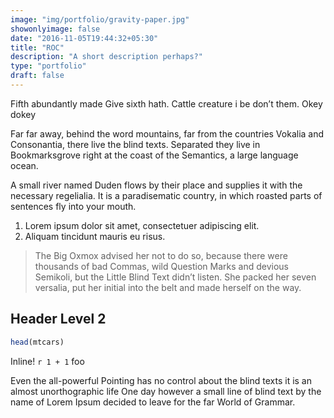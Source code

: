 ---
image: "img/portfolio/gravity-paper.jpg"
showonlyimage: false
date: "2016-11-05T19:44:32+05:30"
title: "ROC"
description: "A short description perhaps?"
type: "portfolio"
draft: false
---

Fifth abundantly made Give sixth hath. Cattle creature i be don't them. Okey dokey

Far far away, behind the word mountains, far from the countries Vokalia and Consonantia, there live the blind texts. Separated they live in Bookmarksgrove right at the coast of the Semantics, a large language ocean.

A small river named Duden flows by their place and supplies it with the necessary regelialia. It is a paradisematic country, in which roasted parts of sentences fly into your mouth.

1. Lorem ipsum dolor sit amet, consectetuer adipiscing elit.
2. Aliquam tincidunt mauris eu risus.

> The Big Oxmox advised her not to do so, because there were thousands of bad Commas, wild Question Marks and devious Semikoli, but the Little Blind Text didn't listen. She packed her seven versalia, put her initial into the belt and made herself on the way.

## Header Level 2

```{r}
head(mtcars)
```

Inline! `r 1 + 1` foo


Even the all-powerful Pointing has no control about the blind texts it is an almost unorthographic life One day however a small line of blind text by the name of Lorem Ipsum decided to leave for the far World of Grammar.

